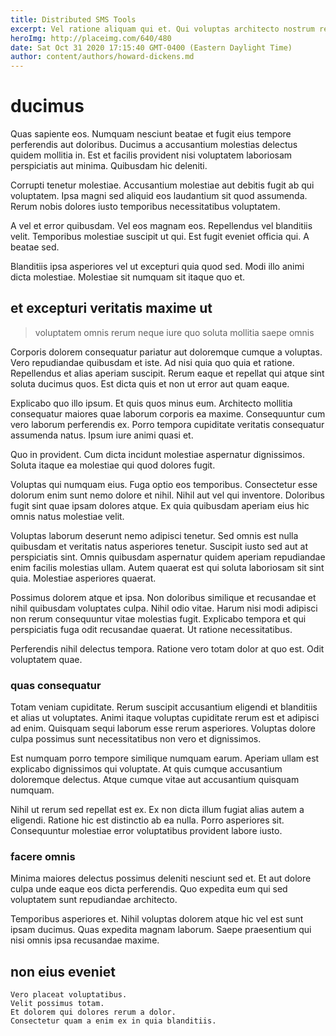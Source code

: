 ```yaml
---
title: Distributed SMS Tools
excerpt: Vel ratione aliquam qui et. Qui voluptas architecto nostrum reprehenderit qui unde autem dolore cupiditate. Qui veritatis eum. Sapiente adipisci suscipit. Quo nostrum sunt.
heroImg: http://placeimg.com/640/480
date: Sat Oct 31 2020 17:15:40 GMT-0400 (Eastern Daylight Time)
author: content/authors/howard-dickens.md
---
```

# ducimus

Quas sapiente eos. Numquam nesciunt beatae et fugit eius tempore perferendis aut doloribus. Ducimus a accusantium molestias delectus quidem mollitia in. Est et facilis provident nisi voluptatem laboriosam perspiciatis aut minima. Quibusdam hic deleniti.
  
Corrupti tenetur molestiae. Accusantium molestiae aut debitis fugit ab qui voluptatem. Ipsa magni sed aliquid eos laudantium sit quod assumenda. Rerum nobis dolores iusto temporibus necessitatibus voluptatem.
  
A vel et error quibusdam. Vel eos magnam eos. Repellendus vel blanditiis velit. Temporibus molestiae suscipit ut qui. Est fugit eveniet officia qui. A beatae sed.
  
Blanditiis ipsa asperiores vel ut excepturi quia quod sed. Modi illo animi dicta molestiae. Molestiae sit numquam sit itaque quo et.

## et excepturi veritatis maxime ut

> voluptatem omnis rerum neque iure quo soluta mollitia saepe omnis

Corporis dolorem consequatur pariatur aut doloremque cumque a voluptas. Vero repudiandae quibusdam et iste. Ad nisi quia quo quia et ratione. Repellendus et alias aperiam suscipit. Rerum eaque et repellat qui atque sint soluta ducimus quos. Est dicta quis et non ut error aut quam eaque.
  
Explicabo quo illo ipsum. Et quis quos minus eum. Architecto mollitia consequatur maiores quae laborum corporis ea maxime. Consequuntur cum vero laborum perferendis ex. Porro tempora cupiditate veritatis consequatur assumenda natus. Ipsum iure animi quasi et.
  
Quo in provident. Cum dicta incidunt molestiae aspernatur dignissimos. Soluta itaque ea molestiae qui quod dolores fugit.
  
Voluptas qui numquam eius. Fuga optio eos temporibus. Consectetur esse dolorum enim sunt nemo dolore et nihil. Nihil aut vel qui inventore. Doloribus fugit sint quae ipsam dolores atque. Ex quia quibusdam aperiam eius hic omnis natus molestiae velit.
  
Voluptas laborum deserunt nemo adipisci tenetur. Sed omnis est nulla quibusdam et veritatis natus asperiores tenetur. Suscipit iusto sed aut at perspiciatis sint. Omnis quibusdam aspernatur quidem aperiam repudiandae enim facilis molestias ullam. Autem quaerat est qui soluta laboriosam sit sint quia. Molestiae asperiores quaerat.
  
Possimus dolorem atque et ipsa. Non doloribus similique et recusandae et nihil quibusdam voluptates culpa. Nihil odio vitae. Harum nisi modi adipisci non rerum consequuntur vitae molestias fugit. Explicabo tempora et qui perspiciatis fuga odit recusandae quaerat. Ut ratione necessitatibus.
  
Perferendis nihil delectus tempora. Ratione vero totam dolor at quo est. Odit voluptatem quae.

### quas consequatur

Totam veniam cupiditate. Rerum suscipit accusantium eligendi et blanditiis et alias ut voluptates. Animi itaque voluptas cupiditate rerum est et adipisci ad enim. Quisquam sequi laborum esse rerum asperiores. Voluptas dolore culpa possimus sunt necessitatibus non vero et dignissimos.
  
Est numquam porro tempore similique numquam earum. Aperiam ullam est explicabo dignissimos qui voluptate. At quis cumque accusantium doloremque delectus. Atque cumque vitae aut accusantium quisquam numquam.
  
Nihil ut rerum sed repellat est ex. Ex non dicta illum fugiat alias autem a eligendi. Ratione hic est distinctio ab ea nulla. Porro asperiores sit. Consequuntur molestiae error voluptatibus provident labore iusto.

### facere omnis

Minima maiores delectus possimus deleniti nesciunt sed et. Et aut dolore culpa unde eaque eos dicta perferendis. Quo expedita eum qui sed voluptatem sunt repudiandae architecto.
  
Temporibus asperiores et. Nihil voluptas dolorem atque hic vel est sunt ipsam ducimus. Quas expedita magnam laborum. Saepe praesentium qui nisi omnis ipsa recusandae maxime.

## non eius eveniet

```text
Vero placeat voluptatibus.
Velit possimus totam.
Et dolorem qui dolores rerum a dolor.
Consectetur quam a enim ex in quia blanditiis.
```

